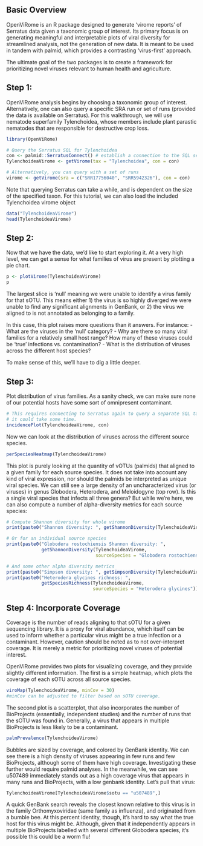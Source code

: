 ## Basic Overview

OpenViRome is an R package designed to generate 'virome reports' of Serratus
data given a taxonomic group of interest. Its primary focus is on generating
meaningful and interpretable plots of viral diversity for streamlined analysis,
not the generation of new data. It is meant to be used in tandem with palmid,
which provides a contrasting 'virus-first' approach. 

The ultimate goal of the two packages is to create a framework for prioritizing
novel viruses relevant to human health and agriculture. 

## Step 1:
OpenViRome analysis begins by choosing a taxonomic group of interest.
Alternatively, one can also query a specific SRA run or set of runs (provided
the data is available on Serratus). For this walkthrough, we will use nematode
superfamily Tylenchoidea, whose members include plant parastic nematodes that
are responsible for destructive crop loss. 

```r
library(OpenViRome)
```

```r
# Query the Serratus SQL for Tylenchoidea
con <- palmid::SerratusConnect() # establish a connection to the SQL server
TylenchoideaVirome <- getVirome(tax = "Tylenchoidea", con = con)

# Alternatively, you can query with a set of runs
virome <- getVirome(sra = c("SRR17756040", "SRR5942326"), con = con)
```

Note that querying Serratus can take a while, and is dependent on the size of 
the specified taxon. 
For this tutorial, we can also load the included Tylenchoidea virome object

```r
data("TylenchoideaVirome")
head(TylenchoideaVirome)
```

## Step 2: 
Now that we have the data, we'd like to start exploring it. At a very high
level, we can get a sense for what families of virus are present by plotting
a pie chart.

```r
p <- plotVirome(TylenchoideaVirome)
p
```

The largest slice is 'null' meaning we were unable to identify a virus family
for that sOTU. This means either 1) the virus is so highly diverged we were
unable to find any significant alignments in GenBank, or 2) the virus we
aligned to is not annotated as belonging to a family. 

In this case, this plot raises more questions than it answers. For instance:
- What are the viruses in the 'null' category?
- Why are there so many viral families for a relatively small host range? How
  many of these viruses could be 'true' infections vs. contamination?
- What is the distribution of viruses across the different host species?

To make sense of this, we'll have to dig a little deeper.

## Step 3:
Plot distribution of virus families.
As a sanity check, we can make sure none of our potential hosts have some sort
of omnipresent contaminant.
```r
# This requires connecting to Serratus again to query a separate SQL table,
# it could take some time.
incidencePlot(TylenchoideaVirome, con)
```
Now we can look at the distribution of viruses across the different source 
species.
```r
perSpeciesHeatmap(TylenchoideaVirome)
```
This plot is purely looking at the quantity of vOTUs (palmids) that aligned
to a given family for each source species. It does not take into account
any kind of viral expression, nor should the palmids be interpreted as unique
viral species. We can still see a large density of an uncharacterized virus
(or viruses) in genus Globodera, Heterodera, and Meloidogyne (top row). Is this
a single viral species that infects all three genera? But while we're here,
we can also compute a number of alpha-diversity metrics for each source species:

```r
# Compute Shannon diversity for whole virome
print(paste0("Shannon diversity: ", getShannonDiversity(TylenchoideaVirome)))

# Or for an individual source species
print(paste0("Globodera rostochiensis Shannon diversity: ", 
             getShannonDiversity(TylenchoideaVirome,
                                 sourceSpecies = "Globodera rostochiensis")))

# And some other alpha diversity metrics
print(paste0("Simpson diversity: ", getSimpsonDiversity(TylenchoideaVirome)))
print(paste0("Heterodera glycines richness: ", 
             getSpeciesRichness(TylenchoideaVirome, 
                                sourceSpecies = "Heterodera glycines")))
```

## Step 4: Incorporate Coverage
Coverage is the number of reads aligning to that sOTU for a given sequencing
library. It is a proxy for viral abundance, which itself can be used to inform
whether a particular virus might be a true infection or a contaminant. However,
caution should be noted as to not over-interpret coverage. It is merely a metric
for prioritizing novel viruses of potential interest. 

OpenViRome provides two plots for visualizing coverage, and they provide
slightly different information. The first is a simple heatmap, which plots
the coverage of each sOTU across all source species. 

```r
viroMap(TylenchoideaVirome, minCov = 30)
#minCov can be adjusted to filter based on sOTU coverage.
```
The second plot is a scatterplot, that also incorporates the number of 
BioProjects (essentially, independent studies) and the number of runs that the
sOTU was found in. Generally, a virus that appears in multiple BioProjects
is less likely to be a contaminant. 

```r
palmPrevalence(TylenchoideaVirome)
```
Bubbles are sized by coverage, and colored by GenBank identity. We can see there
is a high density of viruses appearing in few runs and few BioProjects, although
some of them have high coverage. Investigating these further would require
palmid analyses. In the meanwhile, we can see u507489 immediately stands out as
a high coverage virus that appears in many runs and BioProjects, with a low
genbank identity. Let's pull that virus:

```r
TylenchoideaVirome[TylenchoideaVirome$sotu == "u507489",]
```

A quick GenBank search reveals the closest known relative to this virus is in the
family Orthomyxoviridae (same family as influenza), and originated from a bumble 
bee. At this percent identity, though, it's hard to say what the true host for 
this virus might be. Although, given that it independently appears in multiple 
BioProjects labelled with several different Globodera species, it's possible this 
could be a worm flu! 



